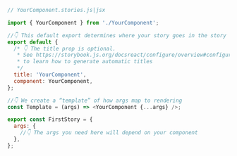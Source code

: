 ```js
// YourComponent.stories.js|jsx

import { YourComponent } from './YourComponent';

//👇 This default export determines where your story goes in the story list
export default {
  /* 👇 The title prop is optional.
   * See https://storybook.js.org/docsreact/configure/overview#configure-story-loading
   * to learn how to generate automatic titles
   */
  title: 'YourComponent',
  component: YourComponent,
};

//👇 We create a “template” of how args map to rendering
const Template = (args) => <YourComponent {...args} />;

export const FirstStory = {
  args: {
    //👇 The args you need here will depend on your component
  },
};
```